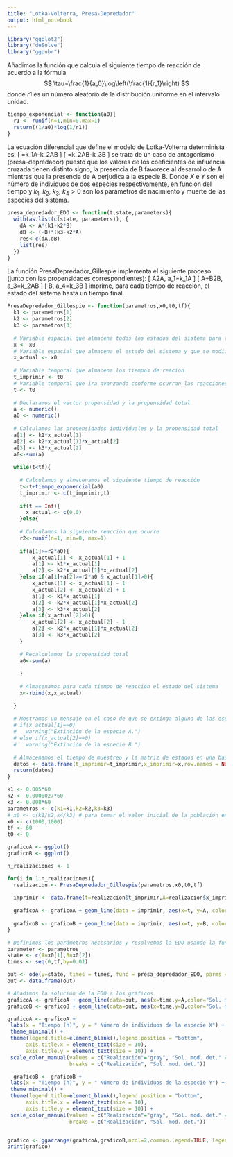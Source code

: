 ---
title: "Lotka-Volterra, Presa-Depredador"
output: html_notebook
---


```{r}
library("ggplot2")
library("deSolve")
library("ggpubr")
```

Añadimos la función que calcula el siguiente tiempo de reacción de
acuerdo a la fórmula $$
  \tau=\frac{1}{a_0}\log\left(\frac{1}{r_1}\right)
$$ donde $r1$ es un número aleatorio de la distribución uniforme en el
intervalo unidad.

```{r}
tiempo_exponencial <- function(a0){
  r1 <- runif(n=1,min=0,max=1)
  return((1/a0)*log(1/r1))
}
```

La ecuación diferencial que define el modelo de Lotka-Volterra determinista es:
\[
  \frac{dA}{dt}=k_1A-k_2AB
\]
\[
  \frac{dB}{dt}=k_2AB-k_3B
\] 
se trata de un caso de antagonismo (presa-depredador) puesto que los valores de 
los coeficientes de influencia cruzada tienen distinto signo, la presencia de B 
favorece al desarrollo de A mientras que la presencia de A perjudica a la especie 
B. Donde $X$ e $Y$ son el número de individuos de dos especies respectivamente, 
en función del tiempo y $k_1$, $k_2$, $k_3$, $k_4>0$ son los 
parámetros de nacimiento y muerte de las especies del sistema.
```{r}
presa_depredador_EDO <- function(t,state,parameters){
  with(as.list(c(state, parameters)), {
    dA <- A*(k1-k2*B)
    dB <- (-B)*(k3-k2*A)
    res<-c(dA,dB)
    list(res)
  })
}
```

La función PresaDepredador_Gillespie implementa el siguiente proceso 
(junto con las propensidades correspondientes):
\[
  A\rightarrow 2A, \quad a_1=k_1A
\]
\[
  A+B\rightarrow 2B, \quad a_3=k_2AB
\]
\[
  B\rightarrow \emptyset, \quad a_4=k_3B
\]
imprime, para cada tiempo de reacción, el estado del sistema hasta un tiempo 
final.

```{r}

PresaDepredador_Gillespie <- function(parametros,x0,t0,tf){
  k1 <- parametros[1]
  k2 <- parametros[2]
  k3 <- parametros[3]
  
  # Variable espacial que almacena todos los estados del sistema para todos los tiempos de reacción
  x <- x0
  # Variable espacial que almacena el estado del sistema y que se modificará cada vez que ocurra una reacción
  x_actual <- x0
  
  # Variable temporal que almacena los tiempos de reación
  t_imprimir <- t0
  # Variable temporal que ira avanzando conforme ocurran las reacciones
  t <- t0
  
  # Declaramos el vector propensidad y la propensidad total
  a <- numeric()
  a0 <- numeric()
  
  # Calculamos las propensidades individuales y la propensidad total
  a[1] <- k1*x_actual[1]
  a[2] <- k2*x_actual[1]*x_actual[2]
  a[3] <- k3*x_actual[2] 
  a0<-sum(a)
  
  while(t<tf){
      
    # Calculamos y almacenamos el siguiente tiempo de reacción
    t<-t+tiempo_exponencial(a0)
    t_imprimir <- c(t_imprimir,t)
    
    if(t == Inf){
      x_actual <- c(0,0)
    }else{
    
    # Calculamos la siguiente reacción que ocurre
    r2<-runif(n=1, min=0, max=1)
    
    if(a[1]>=r2*a0){
        x_actual[1] <- x_actual[1] + 1 
        a[1] <- k1*x_actual[1]
        a[2] <- k2*x_actual[1]*x_actual[2]
    }else if(a[1]+a[2]>=r2*a0 & x_actual[1]>0){
        x_actual[1] <- x_actual[1] - 1
        x_actual[2] <- x_actual[2] + 1
        a[1] <- k1*x_actual[1]
        a[2] <- k2*x_actual[1]*x_actual[2]
        a[3] <- k3*x_actual[2] 
    }else if(x_actual[2]>0){
        x_actual[2] <- x_actual[2] - 1
        a[2] <- k2*x_actual[1]*x_actual[2]
        a[3] <- k3*x_actual[2] 
    }
    
    # Recalculamos la propensidad total
    a0<-sum(a)
    
    }
    
    # Almacenamos para cada tiempo de reacción el estado del sistema
    x<-rbind(x,x_actual)
    
  }
  
  # Mostramos un mensaje en el caso de que se extinga alguna de las especies
  # if(x_actual[1]==0)
  #   warning("Extinción de la especie A.")
  # else if(x_actual[2]==0)
  #   warning("Extinción de la especie B.")
  
  # Almacenamos el tiempo de muestreo y la matriz de estados en una base de datos para poder mostrarla gráficamente
  datos <- data.frame(t_imprimir=t_imprimir,x_imprimir=x,row.names = NULL)
  return(datos)
}
```

```{r}
k1 <- 0.005*60
k2 <- 0.0000027*60
k3 <- 0.008*60
parametros <- c(k1=k1,k2=k2,k3=k3) 
# x0 <- c(k1/k2,k4/k3) # para tomar el valor inicial de la población en el equilibrio
x0 <- c(1000,1000)
tf <- 60
t0 <- 0

graficoA <- ggplot()
graficoB <- ggplot()

n_realizaciones <- 1

for(i in 1:n_realizaciones){
  realizacion <- PresaDepredador_Gillespie(parametros,x0,t0,tf)
  
  imprimir <- data.frame(t=realizacion$t_imprimir,A=realizacion$x_imprimir.1,B=realizacion$x_imprimir.2)
  
  graficoA <- graficoA + geom_line(data = imprimir, aes(x=t, y=A, color="Realización"))
                                
  graficoB <- graficoB + geom_line(data = imprimir, aes(x=t, y=B, color="Realización"))
}

# Definimos los parámetros necesarios y resolvemos la EDO usando la función ode() del paquete "deSolve"
parameter <- parametros
state <- c(A=x0[1],B=x0[2])
times <- seq(0,tf,by=0.01)

out <- ode(y=state, times = times, func = presa_depredador_EDO, parms = parametros)
out <- data.frame(out)

# Añadimos la solución de la EDO a los gráficos
graficoA <- graficoA + geom_line(data=out, aes(x=time,y=A,color="Sol. mod. det."),lwd=0.5)
graficoB <- graficoB + geom_line(data=out, aes(x=time,y=B,color="Sol. mod. det."),lwd=0.5)

graficoA <- graficoA +
 labs(x = "Tiempo (h)", y = " Número de individuos de la especie X") +
 theme_minimal() +
 theme(legend.title=element_blank(),legend.position = "bottom",
      axis.title.x = element_text(size = 10),  
      axis.title.y = element_text(size = 10)) +
 scale_color_manual(values = c("Realización"="gray", "Sol. mod. det." = "red"),
                    breaks = c("Realización", "Sol. mod. det."))

  graficoB <- graficoB +
 labs(x = "Tiempo (h)", y = " Número de individuos de la especie Y") +
 theme_minimal() +
 theme(legend.title=element_blank(),legend.position = "bottom",
      axis.title.x = element_text(size = 10),  
      axis.title.y = element_text(size = 10)) +
 scale_color_manual(values = c("Realización"="gray", "Sol. mod. det." = "red"),
                    breaks = c("Realización", "Sol. mod. det."))


grafico <- ggarrange(graficoA,graficoB,ncol=2,common.legend=TRUE, legend="bottom")
print(grafico)
```
